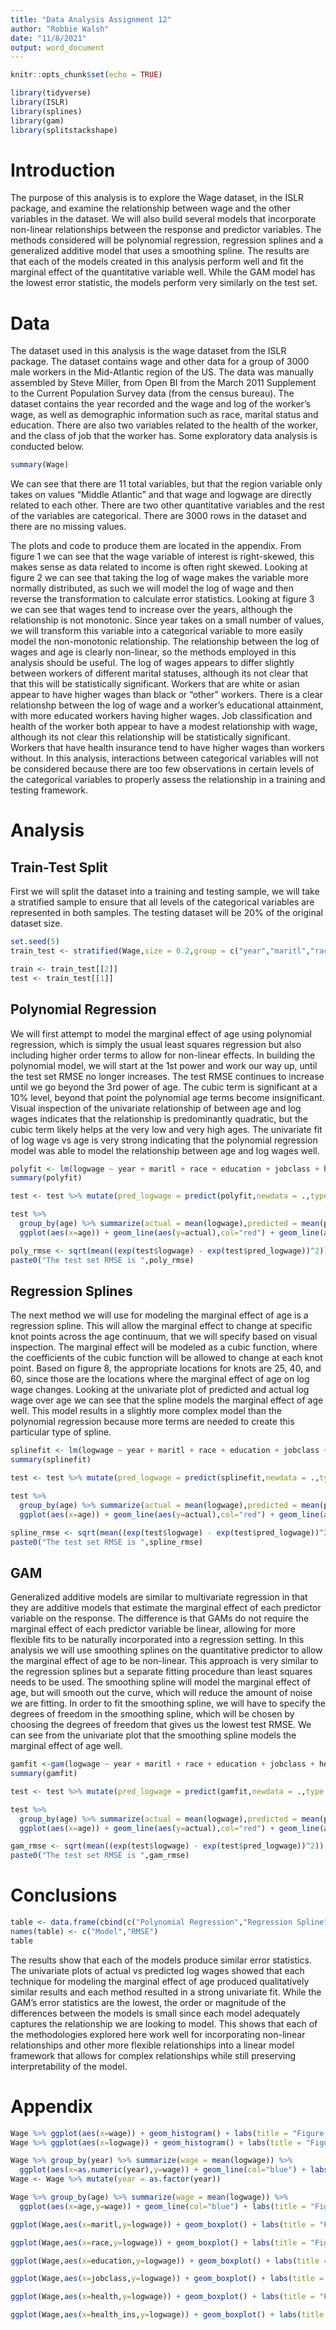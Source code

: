 ---
title: "Data Analysis Assignment 12"
author: "Robbie Walsh"
date: "11/8/2021"
output: word_document
---

```{r setup, include=FALSE}
knitr::opts_chunk$set(echo = TRUE)
```

```{r,message=F,warning=F}
library(tidyverse)
library(ISLR)
library(splines)
library(gam)
library(splitstackshape)
```


# Introduction

The purpose of this analysis is to explore the Wage dataset, in the ISLR package, and examine the relationship between wage and the other variables in the dataset.  We will also build several models that incorporate non-linear relationships between the response and predictor variables.  The methods considered will be polynomial regression, regression splines and a generalized additive model that uses a smoothing spline.  The results are that each of the models created in this analysis perform well and fit the marginal effect of the quantitative variable well.  While the GAM model has the lowest error statistic, the models perform very similarly on the test set.

# Data

The dataset used in this analysis is the wage dataset from the ISLR package.  The dataset contains wage and other data for a group of 3000 male workers in the Mid-Atlantic region of the US.  The data was manually assembled by Steve Miller, from Open BI from the March 2011 Supplement to the Current Population Survey data (from the census bureau).  The dataset contains the year recorded and the wage and log of the worker's wage, as well as demographic information such as race, marital status and education.  There are also two variables related to the health of the worker, and the class of job that the worker has.  Some exploratory data analysis is conducted below.

```{r,include=F,eval=F}
summary(Wage)
```
We can see that there are 11 total variables, but that the region variable only takes on values "Middle Atlantic" and that wage and logwage are directly related to each other.  There are two other quantitative variables and the rest of the variables are categorical.  There are 3000 rows in the dataset and there are no missing values.

The plots and code to produce them are located in the appendix.  From figure 1 we can see that the wage variable of interest is right-skewed, this makes sense as data related to income is often right skewed.  Looking at figure 2 we can see that taking the log of wage makes the variable more normally distributed, as such we will model the log of wage and then reverse the transformation to calculate error statistics.  Looking at figure 3 we can see that wages tend to increase over the years, although the relationship is not monotonic.  Since year takes on a small number of values, we will transform this variable into a categorical variable to more easily model the non-monotonic relationship.  The relationship between the log of wages and age is clearly non-linear, so the methods employed in this analysis should be useful.  The log of wages appears to differ slightly between workers of different marital statuses, although its not clear that that this will be statistically significant.  Workers that are white or asian appear to have higher wages than black or "other" workers.  There is a clear relationshp between the log of wage and a worker's educational attainment, with more educated workers having higher wages.  Job classification and health of the worker both appear to have a modest relationship with wage, although its not clear this relationship will be statistically significant.  Workers that have health insurance tend to have higher wages than workers without.  In this analysis, interactions between categorical variables will not be considered because there are too few observations in certain levels of the categorical variables to properly assess the relationship in a training and testing framework.

# Analysis

## Train-Test Split

First we will split the dataset into a training and testing sample, we will take a stratified sample to ensure that all levels of the categorical variables are represented in both samples.  The testing dataset will be 20% of the original dataset size.

```{r}
set.seed(5)
train_test <- stratified(Wage,size = 0.2,group = c("year","maritl","race","education","jobclass","health","health_ins"),bothSets = T)

train <- train_test[[2]]
test <- train_test[[1]]
```

## Polynomial Regression

We will first attempt to model the marginal effect of age using polynomial regression, which is simply the usual least squares regression but also including higher order terms to allow for non-linear effects.  In building the polynomial model, we will start at the 1st power and work our way up, until the test set RMSE no longer increases.  The test RMSE continues to increase until we go beyond the 3rd power of age.  The cubic term is significant at a 10% level, beyond that point the polynomial age terms become insignificant.  Visual inspection of the univariate relationship of between age and log wages indicates that the relationship is predominantly quadratic, but the cubic term likely helps at the very low and very high ages.  The univariate fit of log wage vs age is very strong indicating that the polynomial regression model was able to model the relationship between age and log wages well.

```{r}
polyfit <- lm(logwage ~ year + maritl + race + education + jobclass + health + health_ins + poly(age,3),data = train)
summary(polyfit)

test <- test %>% mutate(pred_logwage = predict(polyfit,newdata = .,type = "response")) 

test %>%
  group_by(age) %>% summarize(actual = mean(logwage),predicted = mean(pred_logwage)) %>%
  ggplot(aes(x=age)) + geom_line(aes(y=actual),col="red") + geom_line(aes(y=predicted),col="blue") + labs(title = "Figure 1: Average Predicted Log Wave vs Actual Log Wage over Age",subtitle = "Actual in red, Predicted in blue")

poly_rmse <- sqrt(mean((exp(test$logwage) - exp(test$pred_logwage))^2))
paste0("The test set RMSE is ",poly_rmse)
```
## Regression Splines

The next method we will use for modeling the marginal effect of age is a regression spline.  This will allow the marginal effect to change at specific knot points across the age continuum, that we will specify based on visual inspection.  The marginal effect will be modeled as a cubic function, where the coefficients of the cubic function will be allowed to change at each knot point.  Based on figure 8, the appropriate locations for knots are 25, 40, and 60, since those are the locations where the marginal effect of age on log wage changes.  Looking at the univariate plot of predicted and actual log wage over age we can see that the spline models the marginal effect of age well.  This model results in a slightly more complex model than the polynomial regression because more terms are needed to create this particular type of spline.

```{r}
splinefit <- lm(logwage ~ year + maritl + race + education + jobclass + health + health_ins + bs(age,knots=c(25,40,60)),data = train)
summary(splinefit)

test <- test %>% mutate(pred_logwage = predict(splinefit,newdata = .,type = "response")) 

test %>%
  group_by(age) %>% summarize(actual = mean(logwage),predicted = mean(pred_logwage)) %>%
  ggplot(aes(x=age)) + geom_line(aes(y=actual),col="red") + geom_line(aes(y=predicted),col="blue") + labs(title = "Figure 2: Average Predicted Log Wave vs Actual Log Wage over Age",subtitle = "Actual in red, Predicted in blue")

spline_rmse <- sqrt(mean((exp(test$logwage) - exp(test$pred_logwage))^2))
paste0("The test set RMSE is ",spline_rmse)
```

## GAM

Generalized additive models are similar to multivariate regression in that they are additive models that estimate the marginal effect of each predictor variable on the response.  The difference is that GAMs do not require the marginal effect of each predictor variable be linear, allowing for more flexible fits to be naturally incorporated into a regression setting.  In this analysis we will use smoothing splines on the quantitative predictor to allow the marginal effect of age to be non-linear.  This approach is very similar to the regression splines but a separate fitting procedure than least squares needs to be used.  The smoothing spline will model the marginal effect of age, but will smooth out the curve, which will reduce the amount of noise we are fitting.  In order to fit the smoothing spline, we will have to specify the degrees of freedom in the smoothing spline, which will be chosen by choosing the degrees of freedom that gives us the lowest test RMSE.  We can see from the univariate plot that the smoothing spline models the marginal effect of age well.

```{r}
gamfit <-gam(logwage ~ year + maritl + race + education + jobclass + health + health_ins + s(age,6),data = train)
summary(gamfit)

test <- test %>% mutate(pred_logwage = predict(gamfit,newdata = .,type = "response")) 

test %>%
  group_by(age) %>% summarize(actual = mean(logwage),predicted = mean(pred_logwage)) %>%
  ggplot(aes(x=age)) + geom_line(aes(y=actual),col="red") + geom_line(aes(y=predicted),col="blue") + labs(title = "Figure 3: Average Predicted Log Wave vs Actual Log Wage over Age",subtitle = "Actual in red, Predicted in blue")

gam_rmse <- sqrt(mean((exp(test$logwage) - exp(test$pred_logwage))^2))
paste0("The test set RMSE is ",gam_rmse)
```

# Conclusions

```{r}
table <- data.frame(cbind(c("Polynomial Regression","Regression Spline","GAM"),c(round(poly_rmse,4),round(spline_rmse,4),round(gam_rmse,4))))
names(table) <- c("Model","RMSE")
table
```
The results show that each of the models produce similar error statistics.  The univariate plots of actual vs predicted log wages showed that each technique for modeling the marginal effect of age produced qualitatively similar results and each method resulted in a strong univariate fit.  While the GAM's error statistics are the lowest, the order or magnitude of the differences between the models is small since each model adequately captures the relationship we are looking to model.  This shows that each of the methodologies explored here work well for incorporating non-linear relationships and other more flexible relationships into a linear model framework that allows for complex relationships while still preserving interpretability of the model.

# Appendix

```{r}
Wage %>% ggplot(aes(x=wage)) + geom_histogram() + labs(title = "Figure 4: Histogram of Wage")
Wage %>% ggplot(aes(x=logwage)) + geom_histogram() + labs(title = "Figure 5: Histogram of Log Wage")

Wage %>% group_by(year) %>% summarize(wage = mean(logwage)) %>%
  ggplot(aes(x=as.numeric(year),y=wage)) + geom_line(col="blue") + labs(title = "Figure 6: Average Log Wage over Year",y="Wage",x="Year")
Wage <- Wage %>% mutate(year = as.factor(year))

Wage %>% group_by(age) %>% summarize(wage = mean(logwage)) %>%
  ggplot(aes(x=age,y=wage)) + geom_line(col="blue") + labs(title = "Figure 7: Average Log Wage over Age",y="Wage",x="Age")

ggplot(Wage,aes(x=maritl,y=logwage)) + geom_boxplot() + labs(title = "Figure 8: Boxplot of Log Wage by Marital Status")

ggplot(Wage,aes(x=race,y=logwage)) + geom_boxplot() + labs(title = "Figure 9: Boxplot of Log Wage by Race")

ggplot(Wage,aes(x=education,y=logwage)) + geom_boxplot() + labs(title = "Figure 10: Boxplot of Log Wage by Educational Attainment")

ggplot(Wage,aes(x=jobclass,y=logwage)) + geom_boxplot() + labs(title = "Figure 11: Boxplot of Log Wage by Job Classification")

ggplot(Wage,aes(x=health,y=logwage)) + geom_boxplot() + labs(title = "Figure 12: Boxplopt of Log Wage by Health")

ggplot(Wage,aes(x=health_ins,y=logwage)) + geom_boxplot() + labs(title = "Figure 13: Boxplot of Log Wage by Health Insurance Status")
```